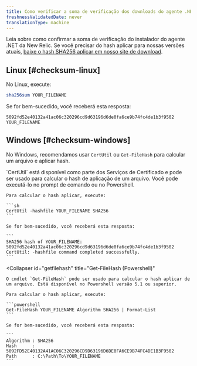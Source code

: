 ```yaml
---
title: Como verificar a soma de verificação dos downloads do agente .NET
freshnessValidatedDate: never
translationType: machine
---
```


Leia sobre como confirmar a soma de verificação do instalador do agente .NET da New Relic. Se você precisar do hash aplicar para nossas versões atuais, [baixe o hash SHA256 aplicar em nosso site de download](https://download.newrelic.com/dot_net_agent/latest_release/SHA256/).

## Linux [#checksum-linux]

No Linux, execute:

```sh
sha256sum YOUR_FILENAME
```

Se for bem-sucedido, você receberá esta resposta:

```
5092fd52e40132a41ac06c320296cd9d63196d6de0fa6ce9b74fc4de1b3f9502 YOUR_FILENAME
```

## Windows [#checksum-windows]

No Windows, recomendamos usar `CertUtil` ou `Get-FileHash` para calcular um arquivo e aplicar hash.

<CollapserGroup>
  <Collapser
    id="certutil"
    title="CertUtil (prompt de comando ou Powershell)"
  >
    `CertUtil` está disponível como parte dos Serviços de Certificado e pode ser usado para calcular o hash de aplicação de um arquivo. Você pode executá-lo no prompt de comando ou no Powershell.

    Para calcular o hash aplicar, execute:

    ```sh
    CertUtil -hashfile YOUR_FILENAME SHA256
    ```

    Se for bem-sucedido, você receberá esta resposta:

    ```
    SHA256 hash of YOUR_FILENAME:
    5092fd52e40132a41ac06c320296cd9d63196d6de0fa6ce9b74fc4de1b3f9502
    CertUtil: -hashfile command completed successfully.
    ```
  </Collapser>

  <Collapser
    id="getfilehash"
    title="Get-FileHash (Powershell)"
  >
    O cmdlet `Get-FileHash` pode ser usado para calcular o hash aplicar de um arquivo. Está disponível no Powershell versão 5.1 ou superior.

    Para calcular o hash aplicar, execute:

    ```powershell
    Get-FileHash YOUR_FILENAME Algorithm SHA256 | Format-List
    ```

    Se for bem-sucedido, você receberá esta resposta:

    ```
    Algorithm : SHA256
    Hash      : 5092FD52E40132A41AC06C320296CD9D63196D6DE0FA6CE9B74FC4DE1B3F9502
    Path      : C:\Path\To\YOUR_FILENAME
    ```
  </Collapser>
</CollapserGroup>
